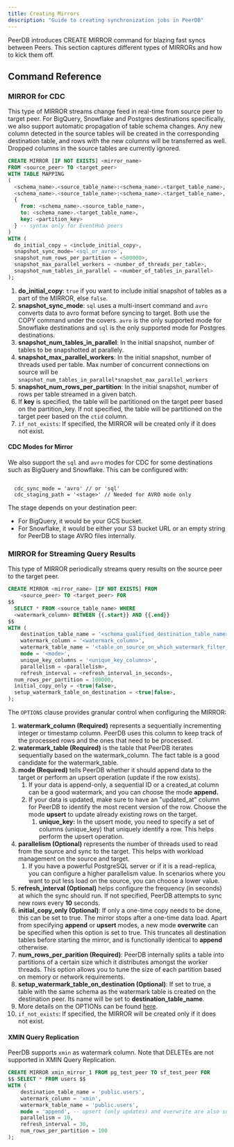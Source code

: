 ```yaml
---
title: Creating Mirrors
description: "Guide to creating synchronization jobs in PeerDB"
---
```


PeerDB introduces CREATE MIRROR command for blazing fast syncs between Peers. This section captures different types of MIRRORs and how to kick them off.

## Command Reference

### MIRROR for CDC

This type of MIRROR streams change feed in real-time from source peer to target peer. For BigQuery, Snowflake and Postgres destinations specifically, we also support automatic propagation of table schema changes. Any new column detected in the source tables will be created in the corresponding destination table, and rows with the new columns will be transferred as well. Dropped columns in the source tables are currently ignored.

```sql
CREATE MIRROR [IF NOT EXISTS] <mirror_name>
FROM <source_peer> TO <target_peer>
WITH TABLE MAPPING
(
  <schema_name>.<source_table_name>:<schema_name>.<target_table_name>,
  <schema_name>.<source_table_name>:<schema_name>.<target_table_name>,
  {
    from: <schema_name>.<source_table_name>,
    to: <schema_name>.<target_table_name>,
    key: <partition_key>
  } -- syntax only for EventHub peers
)
WITH (
  do_initial_copy = <include_initial_copy>,
  snapshot_sync_mode='<sql_or_avro>',
  snapshot_num_rows_per_partition = <500000>,
  snapshot_max_parallel_workers = <number_of_threads_per_table>,
  snapshot_num_tables_in_parallel = <number_of_tables_in_parallel>
);
```

1. **do_initial_copy**: `true` if you want to include initial snapshot of tables as a part of the MIRROR, else `false`.
2. **snapshot_sync_mode**: `sql` uses a multi-insert command and `avro` converts data to avro format before syncing to target. Both use the COPY command under the covers. `avro` is the only supported mode for Snowflake destinations and `sql` is the only supported mode for Postgres destinations.
3. **snapshot_num_tables_in_parallel**: In the initial snapshot, number of tables to be snapshotted at parallely.
4. **snapshot_max_parallel_workers**: In the initial snapshot, number of threads used per table. Max number of concurrent connections on source will be `snapshot_num_tables_in_parallel*snapshot_max_parallel_workers`
5. **snapshot_num_rows_per_partition**: In the initial snapshot, number of rows per table streamed in a given batch.
6. If **key** is specified, the table will be partitioned on the target peer based on the partition_key. If not specified, the table will be partitioned on the target peer based on the `ctid` column.
7. `if_not_exists`: If specified, the MIRROR will be created only if it does not exist.

#### CDC Modes for Mirror

We also support the `sql` and `avro` modes for CDC for some destinations such as BigQuery and Snowflake. This can be configured with:

```

  cdc_sync_mode = 'avro' // or 'sql'
  cdc_staging_path = '<stage>' // Needed for AVRO mode only
```

The stage depends on your destination peer:

- For BigQuery, it would be your GCS bucket.
- For Snowflake, it would be either your S3 bucket URL or an empty string for PeerDB to stage AVRO files internally.

### MIRROR for Streaming Query Results

This type of MIRROR periodically streams query results on the source peer to the target peer.

```sql
CREATE MIRROR <mirror_name> [IF NOT EXISTS] FROM
	<source_peer> TO <target_peer> FOR
$$
  SELECT * FROM <source_table_name> WHERE
  <watermark_column> BETWEEN {{.start}} AND {{.end}}
$$
WITH (
	destination_table_name = '<schema_qualified_destination_table_name>',
	watermark_column = '<watermark_column>',
	watermark_table_name = '<table_on_source_on_which_watermark_filter_should_be_applied>',
	mode = '<mode>',
	unique_key_columns = '<unique_key_columns>',
	parallelism = <parallelism>,
	refresh_interval = <refresh_interval_in_seconds>,
  num_rows_per_partition = 100000,
  initial_copy_only = <true|false>,
  setup_watermark_table_on_destination = <true|false>,
);
```

The `OPTIONS` clause provides granular control when configuring the MIRROR:

1. **watermark_column (Required)** represents a sequentially incrementing integer or timestamp column. PeerDB uses this column to keep track of the processed rows and the ones that need to be processed.
2. **watermark_table (Required)** is the table that PeerDB iterates sequentially based on the watermark_column. The fact table is a good candidate for the watermark_table.
3. **mode (Required)** tells PeerDB whether it should append data to the target or perform an upsert operation (update if the row exists).
   1. If your data is append-only, a sequential ID or a created_at column can be a good watermark, and you can choose the mode **append.**
   2. If your data is updated, make sure to have an "updated_at" column for PeerDB to identify the most recent version of the row. Choose the mode **upsert** to update already existing rows on the target.
      1. **unique_key:** In the upsert mode, you need to specify a set of columns (unique_key) that uniquely identify a row. This helps perform the upsert operation.
4. **parallelism (Optional)** represents the number of threads used to read from the source and sync to the target. This helps with workload management on the source and target.
   1. If you have a powerful PostgreSQL server or if it is a read-replica, you can configure a higher parallelism value. In scenarios where you want to put less load on the source, you can choose a lower value.
5. **refresh_interval (Optional)** helps configure the frequency (in seconds) at which the sync should run. If not specified, PeerDB attempts to sync new rows every **10** seconds.
6. **initial_copy_only (Optional)**: If only a one-time copy needs to be done, this can be set to true. The mirror stops after a one-time data load. Apart from specifying **append** or **upsert** modes, a new mode **overwrite** can be specified when this option is set to true. This truncates all destination tables before starting the mirror, and is functionally identical to **append** otherwise.
7. **num_rows_per_parition (Required)**: PeerDB internally splits a table into partitions of a certain size which it distributes amongst the worker threads. This option allows you to tune the size of each partition based on memory or network requirements.
8. **setup_watermark_table_on_destination (Optional)**: If set to true, a table with the same schema as the watermark table is created on the destination peer. Its name will be set to **destination_table_name**.
6. More details on the OPTIONs can be found [here](https://github.com/PeerDB-io/peerdb/issues/139).
7. `if_not_exists`: If specified, the MIRROR will be created only if it does not exist.

#### XMIN Query Replication
PeerDB supports `xmin` as watermark column. Note that DELETEs are not supported in XMIN Query Replication.

```sql
CREATE MIRROR xmin_mirror_1 FROM pg_test_peer TO sf_test_peer FOR
$$ SELECT * FROM users $$
WITH (
	destination_table_name = 'public.users',
	watermark_column = 'xmin',
	watermark_table_name = 'public.users',
	mode = 'append', -- upsert (only updates) and overwrite are also supported
	parallelism = 10,
	refresh_interval = 30,
	num_rows_per_partition = 100
);
```

